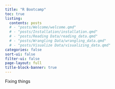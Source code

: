 ```yaml
---
title: "R Bootcamp"
toc: true
listing: 
  contents: posts
  # - "posts/Welcome/welcome.qmd"
  # - "posts/Installation/installation.qmd"
  # - "posts/Reading Data/reading_data.qmd"
  # - "posts/Wrangling Data/wrangling_data.qmd"
  # - "posts/Visualize Data/visualizing_data.qmd"
categories: false
sort-ui: false
filter-ui: false
page-layout: full
title-block-banner: true
---
```


Fixing things